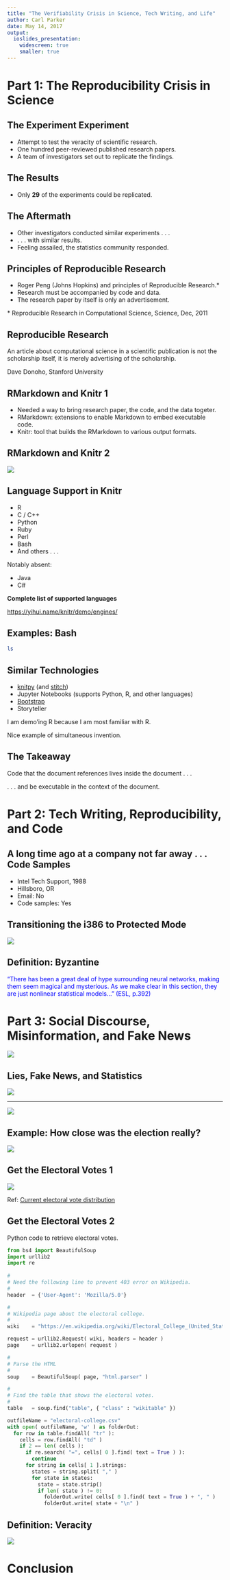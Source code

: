 ```yaml
---
title: "The Verifiability Crisis in Science, Tech Writing, and Life"
author: Carl Parker
date: May 14, 2017
output: 
  ioslides_presentation:
    widescreen: true
    smaller: true
---
```


# Part 1: The Reproducibility Crisis in Science

## The Experiment Experiment

- Attempt to test the veracity of scientific research.
- One hundred peer-reviewed published research papers.
- A team of investigators set out to replicate the findings.


## The Results

- Only <b>29</b> of the experiments could be replicated.


## The Aftermath

- Other investigators conducted similar experiments . . .
- . . . with similar results. 
- Feeling assailed, the statistics community responded.


## Principles of Reproducible Research

- Roger Peng (Johns Hopkins) and principles of Reproducible Research.\*
- Research must be accompanied by code and data.
- The research paper by itself is only an advertisement.

\* Reproducible Research in Computational Science, Science, Dec, 2011


## Reproducible Research

An article about computational science in a scientific publication is
not the scholarship itself, it is merely advertising of the scholarship.

Dave Donoho, Stanford University
                                                                                   

## RMarkdown and Knitr 1

- Needed a way to bring research paper, the code, and the data togeter.
- RMarkdown: extensions to enable Markdown to embed executable code.
- Knitr: tool that builds the RMarkdown to various output formats.


## RMarkdown and Knitr 2

![](images/knitr-process.png)


## Language Support in Knitr

- R
- C / C++
- Python
- Ruby
- Perl
- Bash
- And others . . .

<div class="notes">

Notably absent: 

- Java 
- C#

</div>

**Complete list of supported languages**

<https://yihui.name/knitr/demo/engines/>


## Examples: Bash 

```bash
ls
```

## Similar Technologies

- [knitpy](https://github.com/janschulz/knitpy/blob/master/README.md) (and [stitch](https://github.com/pystitch/stitch/blob/master/README.rst))
- Jupyter Notebooks (supports Python, R, and other languages)
- [Bootstrap](http://getbootstrap.com/examples/navbar-static-top/#)
- Storyteller

<div class="notes">

I am demo'ing R because I am most familiar with R.

Nice example of simultaneous invention.

</div>


## The Takeaway

Code that the document references lives inside the document . . .

. . . and be executable in the context of the document.


# Part 2: Tech Writing, Reproducibility, and Code


## A long time ago at a company not far away . . . Code Samples

- Intel Tech Support, 1988
- Hillsboro, OR
- Email: No
- Code samples: Yes


##  Transitioning the i386 to Protected Mode

![](images/i386.png)


## Definition: Byzantine

<font color='blue'>"There has been a great deal of hype surrounding
neural networks, making them seem magical and mysterious. As we make clear in this section, they are just nonlinear statistical models..." (ESL, p.392)</font>


# Part 3: Social Discourse, Misinformation, and Fake News


![](~/archive/business/work/doc/wtd/2017/59029681247aa891782881.gif)


## Lies, Fake News, and Statistics


![](images/kirk-59029681247aa891782881.gif)


---


<div class="centered">
![](images/2017-03-19-weaponized-lies.png)
</div>

## Example: How close was the election really?

![](images/credible-hulk-YxhdDzN__400x400.png)


## Get the Electoral Votes 1

![](images/electoral-votes-wikipedia-20170509.png)

Ref: [Current electoral vote distribution](https://en.wikipedia.org/wiki/Electoral_College_(United_States)#Current_electoral_vote_distribution) 


## Get the Electoral Votes 2

Python code to retrieve electoral votes.

```python
from bs4 import BeautifulSoup
import urllib2
import re
 
#
# Need the following line to prevent 403 error on Wikipedia.
#
header  = {'User-Agent': 'Mozilla/5.0'} 

#
# Wikipedia page about the electoral college.
#
wiki    = "https://en.wikipedia.org/wiki/Electoral_College_(United_States)#Current_electoral_vote_distribution"

request = urllib2.Request( wiki, headers = header )
page    = urllib2.urlopen( request )

#
# Parse the HTML
#
soup    = BeautifulSoup( page, "html.parser" )

#
# Find the table that shows the electoral votes.
#
table   = soup.find("table", { "class" : "wikitable" })

outfileName = "electoral-college.csv"
with open( outfileName, 'w' ) as folderOut:
  for row in table.findAll( "tr" ):
    cells = row.findAll( "td" )
    if 2 == len( cells ):
      if re.search( "=", cells[ 0 ].find( text = True ) ):
        continue
      for string in cells[ 1 ].strings: 
        states = string.split( "," )
        for state in states:
          state = state.strip()
          if len( state ) != 0:
            folderOut.write( cells[ 0 ].find( text = True ) + ", " )
            folderOut.write( state + "\n" )
```


## Definition: Veracity

![](images/20170331-veracity.png)


# Conclusion



